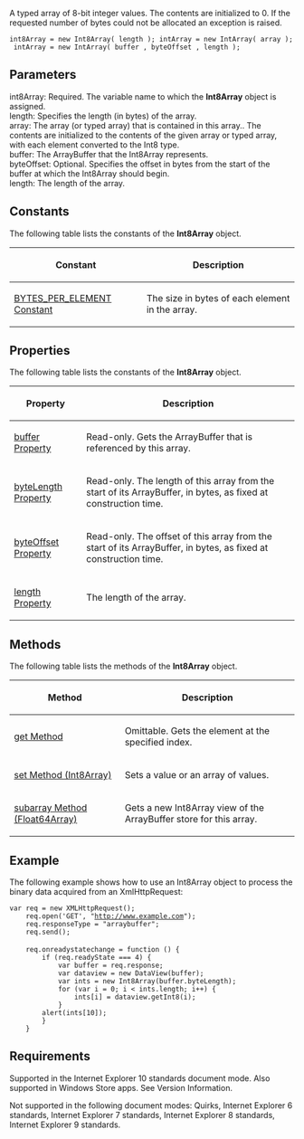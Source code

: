 A typed array of 8-bit integer values. The contents are initialized to 0. If the requested number of bytes could not be allocated an exception is raised.

 int8Array = new Int8Array( length ); intArray = new IntArray( array ); intArray = new IntArray( buffer , byteOffset , length );

==Parameters==
; int8Array: Required. The variable name to which the '''Int8Array''' object is assigned.
; length: Specifies the length (in bytes) of the array.
; array: The array (or typed array) that is contained in this array.. The contents are initialized to the contents of the given array or typed array, with each element converted to the Int8 type.
; buffer: The ArrayBuffer that the Int8Array represents.
; byteOffset: Optional. Specifies the offset in bytes from the start of the buffer at which the Int8Array should begin.
; length: The length of the array.

==Constants==
The following table lists the constants of the '''Int8Array''' object.

{| class='wikitable'
|-
! Constant
! Description
|-
| [[Objects/Int8Array/BYTES PER ELEMENT Constant|BYTES_PER_ELEMENT Constant]]
| The size in bytes of each element in the array.
|}

==Properties==
The following table lists the constants of the '''Int8Array''' object.

{| class='wikitable'
|-
! Property
! Description
|-
| [[Objects/Int8Array/buffer Property|buffer Property]]
| Read-only. Gets the ArrayBuffer that is referenced by this array.
|-
| [[Objects/Int8Array/byteLength Property|byteLength Property]]
| Read-only. The length of this array from the start of its ArrayBuffer, in bytes, as fixed at construction time.
|-
| [[Objects/Int8Array/byteOffset Property|byteOffset Property]]
| Read-only. The offset of this array from the start of its ArrayBuffer, in bytes, as fixed at construction time.
|-
| [[Objects/Int8Array/length Property|length Property]]
| The length of the array.
|}

==Methods==
The following table lists the methods of the '''Int8Array''' object.

{| class='wikitable'
|-
! Method
! Description
|-
| [[Objects/Int8Array/get Method|get Method]]
| Omittable. Gets the element at the specified index.
|-
| [[Objects/Int8Array/set Method|set Method (Int8Array)]]
| Sets a value or an array of values.
|-
| [[Objects/Float64Array/subarray Method|subarray Method (Float64Array)]]
| Gets a new Int8Array view of the ArrayBuffer store for this array.
|}

==Example==
The following example shows how to use an Int8Array object to process the binary data acquired from an XmlHttpRequest:

 var req = new XMLHttpRequest();
     req.open('GET', "http://www.example.com");
     req.responseType = "arraybuffer";
     req.send();
 
     req.onreadystatechange = function () {
         if (req.readyState === 4) {
             var buffer = req.response;
             var dataview = new DataView(buffer);
             var ints = new Int8Array(buffer.byteLength);
             for (var i = 0; i &lt; ints.length; i++) {
                 ints[i] = dataview.getInt8(i);
             }
         alert(ints[10]);
         }
     }

==Requirements==
Supported in the Internet Explorer 10 standards document mode. Also supported in Windows Store apps. See Version Information.

Not supported in the following document modes: Quirks, Internet Explorer 6 standards, Internet Explorer 7 standards, Internet Explorer 8 standards, Internet Explorer 9 standards.

